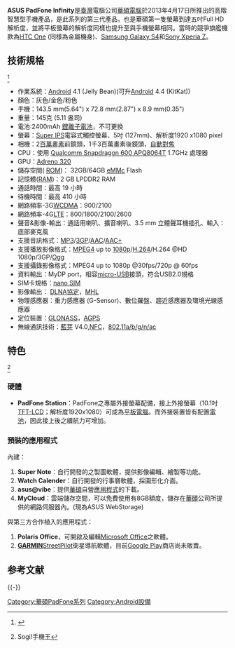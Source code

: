 {{Infobox Mobile
|name           = Asus PadFone Infinity A80
|image          = 
|imagesize      = 
|manufacturer   = [[華碩|華碩]]
|available      = 2013年4月17日
|predecessor   = [[華碩Padfone_2|PadFone 2]]
|successor      = [[華碩The_new_PadFone_Infinity|華碩The new PadFone Infinity]]
|status         = 已停售
|screen         = 5 [[吋|in.]] [[FHD|FHD]] ，[[IPS|IPS]] 
| camera          =1300 萬畫素 BSI F2.0, 28mm
| 2nd_camera      =200 萬畫素
|operatingsystem = [[Android|Android]] 4.2.2(可升[[Android|Android]] 4.4 (KitKat)
|input          = 電容式多點 [[觸控螢幕|触摸屏]] (最多 5 點)
|cpu            = [[Snapdragon|Qualcomm Snapdragon 600 APQ8064T]] 1.7GHz
|memory         = 16/32/64 GB <br/>2 GB RAM 
|memory_card  =  
|networks = [[GSM|GSM]] / [[GPRS|GPRS]], [[EDGE|EDGE]]:850/900/1800/1900 MHz, <br/>[[HSPA|HSPA]], [[WCDMA|WCDMA]]:2100 MHz<br/> [[LTE|LTE]] 2600 + 1800
|connectivity   = [[Bluetooth|Bluetooth]]4.0 with aptX, [[802.11|802.11a/b/g/n]] <br/> micro USB, [[MHL|MHL]]
|music        = 3.5 mm 立體聲耳機插孔
|battery        = 2,400mAh [[鋰離子電池|鋰離子電池]] (不可更換)
|size           = 143.5 x 72.8 x 8.9mm [[mm|mm]]
|weight         = 145 [[g|g]] 含電池
}}
'''ASUS PadFone Infinity'''是[[臺灣|臺灣]]電腦公司[[華碩電腦|華碩電腦]]於2013年4月17日所推出的高階智慧型手機產品，是此系列的第三代產品，也是華碩第一隻螢幕到達五吋Full HD解析度，並將平板螢幕的解析度同樣也提升至與手機螢幕相同。當時的競爭旗艦機款為[[HTC_One|HTC One]] (同樣為金屬機身)、[[Samsung_Galaxy_S4|Samsung Galaxy S4]]和[[Sony_Xperia_Z|Sony Xperia Z]]。

== 技術規格 ==
<ref>{{cite web | url = http://www.asus.com/Tablets_Mobile/PadFone_Infinity/#specifications | title = ASUS PadFone Infinity specification | publisher = ASUS Global | deadurl = yes | archiveurl = https://web.archive.org/web/20140121040801/http://www.asus.com/Tablets_Mobile/PadFone_Infinity#specifications | archivedate = 2014-01-21 }}</ref>
*作業系統：[[Android|Android]] 4.1 (Jelly Bean)(可升[[Android|Android]] 4.4 (KitKat))
*顏色：灰色/金色/粉色
*手機：143.5 mm(5.64") x 72.8 mm(2.87") x 8.9 mm(0.35")
*重量：145克 (5.11 盎司)
*電池:2400mAh [[鋰離子電池|鋰離子電池]]，不可更換
*螢幕：[[Super_IPS|Super IPS]]電容式觸控螢幕、5吋 (127mm)、解析度1920 x1080 pixel
*相機：2[[pixel#megapixel|百萬畫素]]前鏡頭，1千3百萬畫素後鏡頭，[[自動對焦|自動對焦]]
*CPU：使用 [[Snapdragon|Qualcomm Snapdragon 600 APQ8064T]] 1.7GHz 處理器
*GPU：[[Adreno|Adreno 320]]
*儲存空間( [[快閃記憶體|ROM]])： 32GB/64GB [[eMMc|eMMc]] Flash
*記憶體([[隨機存取記憶體|RAM]])：2 GB LPDDR2 RAM
*通話時間：最高 19 小時
*待機時間：最高 410 小時
*網路頻率-3G[[WCDMA|WCDMA]]：900/2100
*網路頻率-4G[[LTE|LTE]]：800/1800/2100/2600
*聲音&影像-輸出：通話用喇叭、擴音喇叭、3.5 mm 立體聲耳機插孔、輸入：底部麥克風
*支援音訊格式：[[MP3|MP3]]/[[3GP|3GP]]/[[AAC|AAC]]/[[AAC+|AAC+]]
*支援播放影像格式：[[MPEG4|MPEG4]] up to [[1080p|1080p]]/[[H.264|H.264]]/H.264 @HD 1080p/3GP/[[Ogg|Ogg]]
*支援攝錄影像格式：MPEG4 up to 1080p @30fps/720p @ 60fps
*資料輸出：MyDP port，相容[[USB|micro-USB]]接頭，符合USB2.0規格
*SIM卡規格：[[SIM|nano SIM]]
*影像輸出： [[DLNA|DLNA協定]]，[[移動高清連接技術|MHL]]
*物理感應器：重力感應器 (G-Sensor)、數位羅盤、趨近感應器及環境光線感應器
*定位裝置：[[GLONASS|GLONASS]]，[[AGPS|AGPS]]
*無線通訊技術：[[藍芽|藍芽]] V4.0,[[NFC|NFC]]，[[802.11|802.11a/b/g/n/ac]]

== 特色 ==
<ref>{{cite web |url=http://www.sogi.com.tw/newforum/article_list.aspx?topic_id=6190851&page=2 |title=存档副本 |accessdate=2014-01-20 |deadurl=yes |archiveurl=https://web.archive.org/web/20120602051551/http://www.sogi.com.tw/newforum/article_list.aspx?topic_ID=6190851&page=2 |archivedate=2012-06-02 }} Sogi!手機王</ref>

=== 硬體 ===
* '''PadFone Station'''：PadFone之專屬外接螢幕配備，接上外接螢幕（10.1吋 [[TFT-LCD|TFT-LCD]]；解析度1920x1080）可成為[[平板電腦|平板電腦]]。而外接裝置皆有配置[[電池|電池]]，因此接上後之續航力可增加。

=== 預裝的應用程式 ===
; 內建：
# '''Super Note'''：自行開發的之製圖軟體，提供影像編輯、繪製等功能。
# '''Watch Calender'''：自行開發的行事曆軟體，採圖形化介面。
# '''asus@vibe'''：提供[[華碩|華碩]]自營[[應用程式|應用程式]]的下載。
# '''MyCloud'''：雲端儲存空間，可以免費使用有8GB額度，儲存在[[華碩|華碩]]公司所提供的網路伺服器內。(現為ASUS WebStorage)

; 與第三方合作植入的應用程式：
# '''Polaris Office'''，可開啟及編輯[[Microsoft_Office|Microsoft Office]]之軟體。
#'''[[GARMIN|GARMIN]]'''[[StreetPilot|StreetPilot]]衛星導航軟體，目前[[Google_Play|Google Play]]商店尚未販賣。

== 参考文献 ==
{{Reflist}}

{{-}}
{{Asus}}

[[Category:華碩PadFone系列|Category:華碩PadFone系列]]
[[Category:Android設備|Category:Android設備]]
